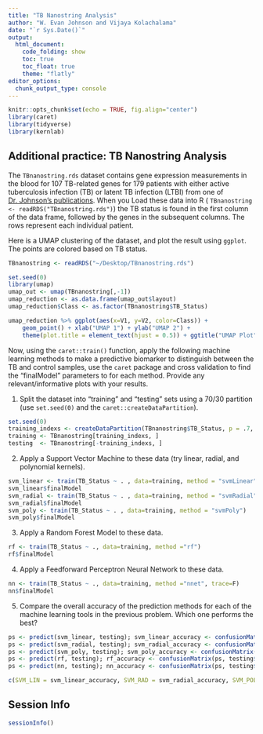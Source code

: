 ```yaml
---
title: "TB Nanostring Analysis"
author: "W. Evan Johnson and Vijaya Kolachalama"
date: "`r Sys.Date()`"
output:
  html_document:
    code_folding: show
    toc: true
    toc_float: true
    theme: "flatly"
editor_options: 
  chunk_output_type: console
---
```


```r
knitr::opts_chunk$set(echo = TRUE, fig.align="center")
library(caret)
library(tidyverse)
library(kernlab)
```

## Additional practice: TB Nanostring Analysis

The `TBnanostring.rds` dataset contains gene expression measurements in the blood for 107 TB-related genes for 179 patients with either active tuberculosis infection (TB) or latent TB infection (LTBI) from one of [Dr. Johnson's publications](https://pubmed.ncbi.nlm.nih.gov/35015839/). When you Load these data into R ( `TBnanostring <- readRDS("TBnanostring.rds")`) the TB status is found in the first column of the data frame, followed by the genes in the subsequent columns. The rows represent each individual patient. 

Here is a UMAP clustering of the dataset, and plot the result using `ggplot`. The points are colored based on TB status.

```r
TBnanostring <- readRDS("~/Desktop/TBnanostring.rds")

set.seed(0)
library(umap)
umap_out <- umap(TBnanostring[,-1])
umap_reduction <- as.data.frame(umap_out$layout)
umap_reduction$Class <- as.factor(TBnanostring$TB_Status)

umap_reduction %>% ggplot(aes(x=V1, y=V2, color=Class)) + 
    geom_point() + xlab("UMAP 1") + ylab("UMAP 2") + 
    theme(plot.title = element_text(hjust = 0.5)) + ggtitle("UMAP Plot")
```

Now, using the `caret::train()` function, apply the following machine learning methods to make a predictive biomarker to distinguish between the TB and control samples, use the `caret` package and cross validation to find the "finalModel" parameters to for each method. Provide any relevant/informative plots with your results. 

1. Split the dataset into "training" and "testing" sets using a 70/30 partition (use `set.seed(0)` and the `caret::createDataPartition`).

```r
set.seed(0)
training_indexs <- createDataPartition(TBnanostring$TB_Status, p = .7, list = F)
training <- TBnanostring[training_indexs, ]
testing  <- TBnanostring[-training_indexs, ]
```

2. Apply a Support Vector Machine to these data (try linear, radial, and polynomial kernels).

```r
svm_linear <- train(TB_Status ~ . , data=training, method = "svmLinear")
svm_linear$finalModel
svm_radial <- train(TB_Status ~ . , data=training, method = "svmRadial")
svm_radial$finalModel
svm_poly <- train(TB_Status ~ . , data=training, method = "svmPoly")
svm_poly$finalModel
```

3. Apply a Random Forest Model to these data.

```r
rf <- train(TB_Status ~ ., data=training, method ="rf")
rf$finalModel
```

4. Apply a Feedforward Perceptron Neural Network to these data.

```r
nn <- train(TB_Status ~ ., data=training, method ="nnet", trace=F)
nn$finalModel
```


5. Compare the overall accuracy of the prediction methods for each of the machine learning tools in the previous problem. Which one performs the best?  

```r
ps <- predict(svm_linear, testing); svm_linear_accuracy <- confusionMatrix(ps, testing$TB_Status)$overall["Accuracy"]
ps <- predict(svm_radial, testing); svm_radial_accuracy <- confusionMatrix(ps, testing$TB_Status)$overall["Accuracy"]
ps <- predict(svm_poly, testing); svm_poly_accuracy <- confusionMatrix(ps, testing$TB_Status)$overall["Accuracy"]
ps <- predict(rf, testing); rf_accuracy <- confusionMatrix(ps, testing$TB_Status)$overall["Accuracy"]
ps <- predict(nn, testing); nn_accuracy <- confusionMatrix(ps, testing$TB_Status)$overall["Accuracy"]

c(SVM_LIN = svm_linear_accuracy, SVM_RAD = svm_radial_accuracy, SVM_POLY=svm_poly_accuracy, RF = rf_accuracy, NNet = nn_accuracy)
```


## Session Info
```r
sessionInfo()
```


